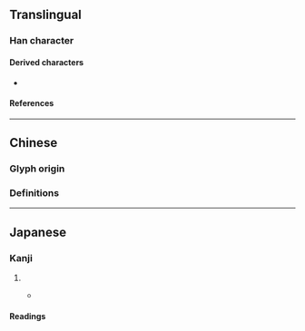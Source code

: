 {{also|劉}}
{{character info}}
==Translingual==

===Han character===
{{Han char|rn=18|rad=刀|as=04|sn=6|four=|canj=YKLN|ids=⿰文刂}}

====Derived characters====
* {{l|mul|[[𭇯]], [[浏]], [[𦀑]], [[𩗌]], [[𠡖]]}}

====References====
{{Han ref|kx=0137.301|dkj=01908|dj=0309.190|hdz=10327.130|uh=5218}}

----

==Chinese==

===Glyph origin===
{{Han simp|劉|f=𨥫|t=文}}

===Definitions===
{{zh-see|劉|sv}}

----

==Japanese==

===Kanji===
{{ja-kanji|grade=|rs=刀04}}

# {{abbreviation of|ja|劉}}
#* {{quote-book|ja|year=|author=|chapter=|editor=|title={{lang|ja|中華若木詩抄巻之上}}|trans-title=|url=https://www2.dhii.jp/nijl_opendata/searchlist.php?md=idl&bib=200007785|edition=|publisher=|pageurl=https://www2.dhii.jp/nijl/kanzo/iiif/200007785/images/200007785_00004.jpg|page=3a}}
#*: {{ja-usex|[[蜀]]ノ[[w:ja:劉備|'''刘'''備]]|^しょく の '''^りゅう''' ^び|{{w|Liu Bi}} of Shu}}

====Readings====
{{ja-readings
|goon=る
|kanon=りゅう<りう
|kun=ころ-す}}